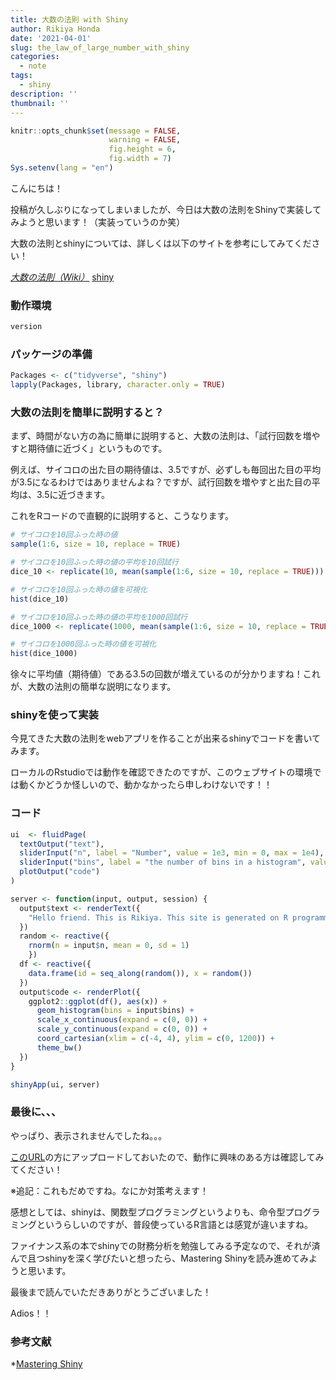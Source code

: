 ```yaml
---
title: 大数の法則 with Shiny
author: Rikiya Honda
date: '2021-04-01'
slug: the_law_of_large_number_with_shiny
categories:
  - note
tags:
  - shiny
description: ''
thumbnail: ''
---
```



```r
knitr::opts_chunk$set(message = FALSE,
                      warning = FALSE,
                      fig.height = 6,
                      fig.width = 7)
Sys.setenv(lang = "en")
```

こんにちは！

投稿が久しぶりになってしまいましたが、今日は大数の法則をShinyで実装してみようと思います！（実装っていうのか笑）

大数の法則とshinyについては、詳しくは以下のサイトを参考にしてみてください！


*[大数の法則（Wiki）](https://ja.wikipedia.org/wiki/%E5%A4%A7%E6%95%B0%E3%81%AE%E6%B3%95%E5%89%87)
*[shiny](https://www.randpy.tokyo/entry/shiny_5)

### 動作環境
```r
version
```
### パッケージの準備

```r
Packages <- c("tidyverse", "shiny")
lapply(Packages, library, character.only = TRUE)
```

### 大数の法則を簡単に説明すると？

まず、時間がない方の為に簡単に説明すると、大数の法則は、「試行回数を増やすと期待値に近づく」というものです。

例えば、サイコロの出た目の期待値は、3.5ですが、必ずしも毎回出た目の平均が3.5になるわけではありませんよね？ですが、試行回数を増やすと出た目の平均は、3.5に近づきます。

これをRコードので直観的に説明すると、こうなります。

```r
# サイコロを10回ふった時の値
sample(1:6, size = 10, replace = TRUE) 

# サイコロを10回ふった時の値の平均を10回試行
dice_10 <- replicate(10, mean(sample(1:6, size = 10, replace = TRUE)))

# サイコロを10回ふった時の値を可視化
hist(dice_10)

# サイコロを10回ふった時の値の平均を1000回試行
dice_1000 <- replicate(1000, mean(sample(1:6, size = 10, replace = TRUE)))

# サイコロを1000回ふった時の値を可視化
hist(dice_1000)
```

徐々に平均値（期待値）である3.5の回数が増えているのが分かりますね！これが、大数の法則の簡単な説明になります。

### shinyを使って実装

今見てきた大数の法則をwebアプリを作ることが出来るshinyでコードを書いてみます。

ローカルのRstudioでは動作を確認できたのですが、このウェブサイトの環境では動くかどうか怪しいので、動かなかったら申しわけないです！！

### コード


```r

ui  <- fluidPage(
  textOutput("text"),
  sliderInput("n", label = "Number", value = 1e3, min = 0, max = 1e4),
  sliderInput("bins", label = "the number of bins in a histogram", value = 30, min = 10, max = 50),
  plotOutput("code")
)

server <- function(input, output, session) {
  output$text <- renderText({
    "Hello friend. This is Rikiya. This site is generated on R programming laugague."
  })
  random <- reactive({
    rnorm(n = input$n, mean = 0, sd = 1)
    })
  df <- reactive({
    data.frame(id = seq_along(random()), x = random())
  })
  output$code <- renderPlot({
    ggplot2::ggplot(df(), aes(x)) +
      geom_histogram(bins = input$bins) +
      scale_x_continuous(expand = c(0, 0)) +
      scale_y_continuous(expand = c(0, 0)) +  
      coord_cartesian(xlim = c(-4, 4), ylim = c(0, 1200)) +
      theme_bw()
  })
}

shinyApp(ui, server)

```

### 最後に、、、

やっぱり、表示されませんでしたね。。。

[このURL](https://rikiya12honda.shinyapps.io/ch_5/)の方にアップロードしておいたので、動作に興味のある方は確認してみてください！

※追記：これもだめですね。なにか対策考えます！

感想としては、shinyは、関数型プログラミングというよりも、命令型プログラミングというらしいのですが、普段使っているR言語とは感覚が違いますね。

ファイナンス系の本でshinyでの財務分析を勉強してみる予定なので、それが済んで且つshinyを深く学びたいと想ったら、Mastering Shinyを読み進めてみようと思います。

最後まで読んでいただきありがとうございました！

Adios！！

### 参考文献
*[Mastering Shiny](https://mastering-shiny.org/)